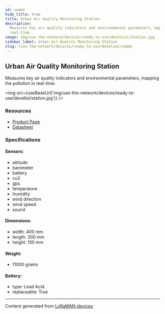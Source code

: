 ```yaml
---
id: uaqms
hide_title: true
title: Urban Air Quality Monitoring Station
description:
  Measures key air quality indicators and environmental parameters, mapping the pollution in
  real-time.
image: img/use-the-network/devices/ready-to-use/develiot/station.jpg
sidebar_label: Urban Air Quality Monitoring Station
slug: /use-the-network/devices/ready-to-use/develiot/uaqms
---
```



## Urban Air Quality Monitoring Station

Measures key air quality indicators and environmental parameters, mapping the pollution in
real-time.

<img src={useBaseUrl('img/use-the-network/devices/ready-to-use/develiot/station.jpg')} />

### Resources

- [Product Page](https://www.develiot.com/urban-air-quality-system)
- [Datasheet](<https://www.develiot.com/assets/files/Datasheet%20Urban%20Air%20Quality%20Monitoring%20Station%20EN%20v7.0%20June%202020(2).pdf>)

### Specifications

#### Sensors:

- altitude
- barometer
- battery
- co2
- gps
- temperature
- humidity
- wind direction
- wind speed
- sound

#### Dimensions:

- width: 400 mm
- length: 300 mm
- height: 150 mm

#### Weight:

- 11000 grams

#### Battery:

- type: Lead Acid
- replaceable: True

---

Content generated from [LoRaWAN-devices](https://github.com/TheThingsNetwork/lorawan-devices)
